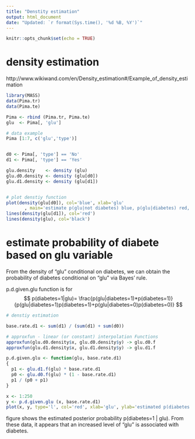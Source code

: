---
title: "Denstity estimation"
output: html_document
date: "Updated: `r format(Sys.time(), '%d %B, %Y')`"
---

```{r setup, include=FALSE}
knitr::opts_chunk$set(echo = TRUE)
```


# density estimation

http://www.wikiwand.com/en/Density_estimation#/Example_of_density_estimation

```{r}

library(MASS)
data(Pima.tr)
data(Pima.te)

Pima <- rbind (Pima.tr, Pima.te)
glu  <- Pima[, 'glu']

# data example
Pima [1:7, c('glu','type')]


d0 <- Pima[, 'type'] == 'No'
d1 <- Pima[, 'type'] == 'Yes'

glu.density    <- density (glu)
glu.d0.density <- density (glu[d0])
glu.d1.density <- density (glu[d1])


# plot denstiy function
plot(density(glu[d0]), col='blue', xlab='glu'
       , main='estimate p(glu|not diabetes) blue, p(glu|diabetes) red, p(glu) black')
lines(density(glu[d1]), col='red')
lines(density(glu), col='black')

```


# estimate probability of diabete based on glu variable

From the density of "glu" conditional on diabetes, we can obtain the probability of diabetes conditional on "glu" via Bayes' rule. 

p.d.given.glu function is for
$$
p(diabetes=1|glu)=
\frac{p(glu|diabetes=1)*p(diabetes=1)}
{p(glu|diabetes=1)p(diabetes=1)+p(glu|diabetes=0)p(diabetes=0)}
$$

```{r}

# denstiy estimation

base.rate.d1 <- sum(d1) / (sum(d1) + sum(d0))

# approxfun - linear (or constant) interpolation Functions
approxfun(glu.d0.density$x, glu.d0.density$y) -> glu.d0.f
approxfun(glu.d1.density$x, glu.d1.density$y) -> glu.d1.f

p.d.given.glu <- function(glu, base.rate.d1)
{
  p1 <- glu.d1.f(glu) * base.rate.d1
  p0 <- glu.d0.f(glu) * (1 - base.rate.d1)
  p1 / (p0 + p1)
}

x <- 1:250
y <- p.d.given.glu (x, base.rate.d1)
plot(x, y, type='l', col='red', xlab='glu', ylab='estimated p(diabetes|glu)')

```

figure shows the estimated posterior probability p(diabetes=1 | glu). From these data, it appears that an increased level of "glu" is associated with diabetes.


